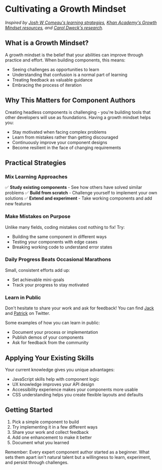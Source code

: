 # Cultivating a Growth Mindset

*Inspired by [Josh W Comeau's learning strategies](https://www.joshwcomeau.com/blog/how-to-learn-stuff-quickly/), [Khan Academy's Growth Mindset resources](https://www.khanacademy.org/college-careers-more/learnstorm-growth-mindset-activities-us/high-school-activities/activity-1-the-truth-about-your-brain-hs-02/a/the-truth-about-your-brain-part-1-3?modal=1), and [Carol Dweck's research](https://www.youtube.com/watch?v=-71zdXCMU6A).*

## What is a Growth Mindset?

A growth mindset is the belief that your abilities can improve through practice and effort. When building components, this means:

- Seeing challenges as opportunities to learn
- Understanding that confusion is a normal part of learning
- Treating feedback as valuable guidance
- Embracing the process of iteration

## Why This Matters for Component Authors

Creating headless components is challenging - you're building tools that other developers will use as foundations. Having a growth mindset helps you:

- Stay motivated when facing complex problems
- Learn from mistakes rather than getting discouraged
- Continuously improve your component designs
- Become resilient in the face of changing requirements

## Practical Strategies

### Mix Learning Approaches

✅ **Study existing components** - See how others have solved similar problems
✅ **Build from scratch** - Challenge yourself to implement your own solutions
✅ **Extend and experiment** - Take working components and add new features

### Make Mistakes on Purpose

Unlike many fields, coding mistakes cost nothing to fix! Try:

- Building the same component in different ways
- Testing your components with edge cases
- Breaking working code to understand error states

### Daily Progress Beats Occasional Marathons

Small, consistent efforts add up:

- Set achievable mini-goals
- Track your progress to stay motivated

### Learn in Public

Don't hesitate to share your work and ask for feedback! You can find [Jack](https://x.com/TheJackShelton) and [Patrick](https://x.com/PatrickJS__) on Twitter.

Some examples of how you can learn in public:

- Document your process or implementation
- Publish demos of your components
- Ask for feedback from the community

## Applying Your Existing Skills

Your current knowledge gives you unique advantages:

- JavaScript skills help with component logic
- UX knowledge improves your API design
- Accessibility experience makes your components more usable
- CSS understanding helps you create flexible layouts and defaults

## Getting Started

1. Pick a simple component to build
2. Try implementing it in a few different ways
3. Share your work and collect feedback
4. Add one enhancement to make it better
5. Document what you learned

Remember: Every expert component author started as a beginner. What sets them apart isn't natural talent but a willingness to learn, experiment, and persist through challenges.
